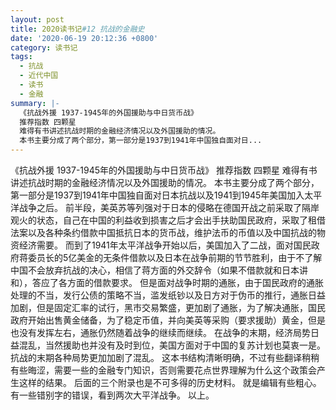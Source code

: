 ```yaml
---
layout: post
title: 2020读书记#12 抗战的金融史
date: '2020-06-19 20:12:36 +0800'
category: 读书记
tags:
  - 抗战
  - 近代中国
  - 读书
  - 金融
summary: |-
  《抗战外援 1937-1945年的外国援助与中日货币战》
  推荐指数 四颗星
  难得有书讲述抗战时期的金融经济情况以及外国援助的情况。
  本书主要分成了两个部分，第一部分是1937到1941年中国独自面对日...
---
```

《抗战外援 1937-1945年的外国援助与中日货币战》
推荐指数 四颗星
难得有书讲述抗战时期的金融经济情况以及外国援助的情况。
本书主要分成了两个部分，第一部分是1937到1941年中国独自面对日本抗战以及1941到1945年美国加入太平洋战争之后。
前半段，美英苏等列强对于日本的侵略在德国开战之前采取了隔岸观火的状态，自己在中国的利益收到损害之后才会出手扶助国民政府，采取了租借法案以及各种条约借款中国抵抗日本的货币战，维护法币的币值以及中国抗战的物资经济需要。
而到了1941年太平洋战争开始以后，美国加入了二战，面对国民政府蒋委员长的5亿美金的无条件借款以及日本在战争前期的节节胜利，由于不了解中国不会放弃抗战的决心，相信了蒋方面的外交辞令（如果不借款就和日本讲和），答应了各方面的借款要求。
但是面对战争时期的通胀，由于国民政府的通胀处理的不当，发行公债的策略不当，滥发纸钞以及日方对于伪币的推行，通胀日益加剧，但是固定汇率的试行，黑市交易繁盛，更加剧了通胀，为了解决通胀，国民政府开始出售黄金储备，为了稳定币值，并向美英等采购（要求援助）黄金，但是也没有发挥左右，通胀仍然随着战争的继续而继续。
在战争的末期，经济局势日益混乱，当然援助也并没有及时到位，美国方面对于中国的复苏计划也莫衷一是。抗战的末期各种局势更加加剧了混乱。
这本书结构清晰明确，不过有些翻译稍稍有些晦涩，需要一些的金融专门知识，否则需要花点世界理解为什么这个政策会产生这样的结果。
后面的三个附录也是不可多得的历史材料。
就是编辑有些粗心。有一些错别字的错误，看到两次大平洋战争。
以上。


